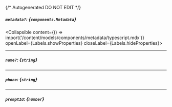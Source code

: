 {/* Autogenerated DO NOT EDIT  */}

##### `metadata?`: *{`components.Metadata`}*
<Collapsible content={() => import('/content/models/components/metadata/typescript.mdx')} openLabel={Labels.showProperties} closeLabel={Labels.hideProperties}>
</Collapsible>

---
##### `name?`: *{`string`}*

---
##### `phone`: *{`string`}*

---
##### `promptId`: *{`number`}*


